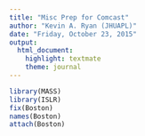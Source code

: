 ```yaml
---
title: "Misc Prep for Comcast"
author: "Kevin A. Ryan (JHUAPL)"
date: "Friday, October 23, 2015"
output:
  html_document:
    highlight: textmate
    theme: journal
---
```


```r
library(MASS)
library(ISLR)
fix(Boston)
names(Boston)
attach(Boston)

```

